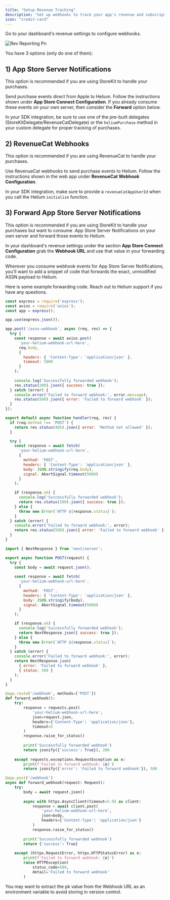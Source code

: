 ```yaml
---
title: "Setup Revenue Tracking"
description: "Set up webhooks to track your app's revenue and subscription events. This is important if you want Helium to display subscription, revenue, and other metrics!"
icon: "credit-card"
---
```


Go to your dashboard's revenue settings to configure webhooks.

![Rev Reporting Pn](/images/rev-reporting.png)

You have 3 options (only do one of them):

## 1) App Store Server Notifications

<Tip>
  This option is recommended if you are using StoreKit to handle your purchases.
</Tip>

Send purchase events direct from Apple to Helium. Follow the instructions shown under **App Store Connect Configuration**. If you already consume these events on your own server, then consider the **Forward** option below.

In your SDK integration, be sure to use one of the pre-built delegates (StoreKitDelegate/RevenueCatDelegate) or the `heliumPurchase` method in your custom delegate for proper tracking of purchases.

## 2) RevenueCat Webhooks

<Tip>
  This option is recommended if you are using RevenueCat to handle your purchases.
</Tip>

Use RevenueCat webhooks to send purchase events to Helium. Follow the instructions shown in the web app under **RevenueCat Webhook Configuration**.

In your SDK integration, make sure to provide a `revenueCatAppUserId` when you call the Helium `initialize` function.

## 3) Forward App Store Server Notifications

<Tip>
  This option is recommended if you are using StoreKit to handle your purchases but want to consume .App Store Server Notifications on your own server and forward those events to Helium.
</Tip>

In your dashboard's revenue settings under the section **App Store Connect Configuration** grab the **Webhook URL** and use that value in your forwarding code.

Wherever you consume webhook events for App Store Server Notifications, you'll want to add a snippet of code that forwards the exact, unmodified ASSN payload to Helium.

Here is some example forwarding code. Reach out to Helium support if you have any questions.

<CodeGroup>

```javascript Node/Express
const express = require('express');
const axios = require('axios');
const app = express();

app.use(express.json());

app.post('/assn-webhook', async (req, res) => {
  try {
    const response = await axios.post(
      'your-helium-webhook-url-here',
      req.body,
      {
        headers: { 'Content-Type': 'application/json' },
        timeout: 5000
      }
    );
    
    console.log('Successfully forwarded webhook');
    res.status(200).json({ success: true });
  } catch (error) {
    console.error('Failed to forward webhook:', error.message);
    res.status(500).json({ error: 'Failed to forward webhook' });
  }
});
```


```javascript Next.js Pages Router
export default async function handler(req, res) {
  if (req.method !== 'POST') {
    return res.status(405).json({ error: 'Method not allowed' });
  }

  try {
    const response = await fetch(
      'your-helium-webhook-url-here',
      {
        method: 'POST',
        headers: { 'Content-Type': 'application/json' },
        body: JSON.stringify(req.body),
        signal: AbortSignal.timeout(5000)
      }
    );

    if (response.ok) {
      console.log('Successfully forwarded webhook');
      return res.status(200).json({ success: true });
    } else {
      throw new Error(`HTTP ${response.status}`);
    }
  } catch (error) {
    console.error('Failed to forward webhook:', error);
    return res.status(500).json({ error: 'Failed to forward webhook' });
  }
}
```


```javascript Next.js App Router
import { NextResponse } from 'next/server';

export async function POST(request) {
  try {
    const body = await request.json();
    
    const response = await fetch(
      'your-helium-webhook-url-here',
      {
        method: 'POST',
        headers: { 'Content-Type': 'application/json' },
        body: JSON.stringify(body),
        signal: AbortSignal.timeout(5000)
      }
    );

    if (response.ok) {
      console.log('Successfully forwarded webhook');
      return NextResponse.json({ success: true });
    } else {
      throw new Error(`HTTP ${response.status}`);
    }
  } catch (error) {
    console.error('Failed to forward webhook:', error);
    return NextResponse.json(
      { error: 'Failed to forward webhook' },
      { status: 500 }
    );
  }
}
```


```python Python w/ Flask
@app.route('/webhook', methods=['POST'])
def forward_webhook():
    try:
        response = requests.post(
            'your-helium-webhook-url-here',
            json=request.json,
            headers={'Content-Type': 'application/json'},
            timeout=5
        )
        response.raise_for_status()
        
        print('Successfully forwarded webhook')
        return jsonify({'success': True}), 200
        
    except requests.exceptions.RequestException as e:
        print(f'Failed to forward webhook: {e}')
        return jsonify({'error': 'Failed to forward webhook'}), 500
```


```python Python w/ FastAPI
@app.post('/webhook')
async def forward_webhook(request: Request):
    try:
        body = await request.json()
        
        async with httpx.AsyncClient(timeout=5.0) as client:
            response = await client.post(
                'your-helium-webhook-url-here',
                json=body,
                headers={'Content-Type': 'application/json'}
            )
            response.raise_for_status()
        
        print('Successfully forwarded webhook')
        return {'success': True}
        
    except (httpx.RequestError, httpx.HTTPStatusError) as e:
        print(f'Failed to forward webhook: {e}')
        raise HTTPException(
            status_code=500,
            detail='Failed to forward webhook'
        )
```

</CodeGroup>

<Tip>
  You may want to extract the pk value from the Webhook URL as an environment variable to avoid storing in version control.
</Tip>